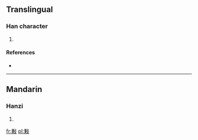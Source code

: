 ==Translingual==

===Han character===
{{Han char|rn=66|rad=攴|as=08|sn=12|four=6194<sub>7</sub>|canj=田木卜水 (WDYE)}}

# {{defn|Han|sort=攴08}}

====References====
* {{Han ref|kx=0473.020|dkj=13270|dj=0826.050|hdz=21464.090|uh=6564|ud=25956|bh=D975|bd=55669}}

----

==Mandarin==

===Hanzi===
{{cmn-hanzi|pin=[[diāo]] ([[diao1]]), [[duī]] ([[dui1]]), [[duì]] ([[dui4]]), [[kě]] ([[ke3]]), [[tuán]] ([[tuan2]]), [[tún]] ([[tun2]])|wg=tiao<sup>1</sup>, tui<sup>1</sup>, tui<sup>4</sup>, k'o<sup>3</sup>, t'uan<sup>2</sup>, t'un<sup>2</sup>}}

# {{defn|lang=cmn|sort=攴08}}

[[fr:敤]]
[[pl:敤]]